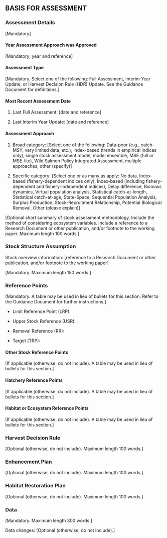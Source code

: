 ## BASIS FOR ASSESSMENT {-}

### Assessment Details {-}

[Mandatory]

#### Year Assessment Approach was Approved {-}

[Mandatory; year and reference]

#### Assessment Type {-}

[Mandatory.
Select one of the following:
Full Assessment, Interim Year Update, or Harvest Decision Rule (HDR) Update.
See the Guidance Document for definitions.] 

#### Most Recent Assessment Date {-}

1.	Last Full Assessment: [date and reference]

1.	Last Interim Year Update: [date and reference]

#### Assessment Approach {-}

1. Broad category:
[Select one of the following:
Data-poor (e.g., catch-MSY, very limited data, etc.),
index-based (trends in empirical indices only),
single stock assessment model,
model ensemble,
MSE (full or MSE-lite),
Wild Salmon Policy Integrated Assessment,
multiple approaches,
other (specify)]

1.	Specific category:
[Select one or as many as apply:
No data,
Index-based (fishery-dependent indices only),
Index-based (including fishery-dependent and fishery-independent indices),
Delay difference,
Biomass dynamics,
Virtual population analysis,
Statistical catch-at-length,
Statistical catch-at-age,
State-Space,
Sequential Population Analysis,
Surplus Production,
Stock-Recruitment Relationship,
Potential Biological Removal,
Other (please explain)]

[Optional short summary of stock assessment methodology.
Include the method of considering ecosystem variables.
Include a reference to a Research Document or other publication,
and/or footnote to the working paper.
Maximum length 100 words.]

### Stock Structure Assumption {-}

Stock overview information:
[reference to a Research Document or other publication,
and/or footnote to the working paper]

[Mandatory. Maximum length 150 words.]

### Reference Points {-}

[Mandatory.
A table may be used in lieu of bullets for this section.
Refer to the Guidance Document for further instructions.]

- Limit Reference Point (LRP): 

- Upper Stock Reference (USR):

- Removal Reference (RR): 

- Target (TRP): 

#### Other Stock Reference Points {-}

[If applicable (otherwise, do not include).
A table may be used in lieu of bullets for this section.] 

#### Hatchery Reference Points {-}

[If applicable (otherwise, do not include).
A table may be used in lieu of bullets for this section.] 

#### Habitat or Ecosystem Reference Points {-}

[If applicable (otherwise, do not include).
A table may be used in lieu of bullets for this section.] 

### Harvest Decision Rule {-}

[Optional (otherwise, do not include).
Maximum length 100 words.]

### Enhancement Plan {-}

[Optional (otherwise, do not include).
Maximum length 100 words.]

### Habitat Restoration Plan {-}

[Optional (otherwise, do not include).
Maximum length 100 words.]

### Data {-}

[Mandatory.
Maximum length 300 words.] 

Data changes:
[Optional (otherwise, do not include).]

